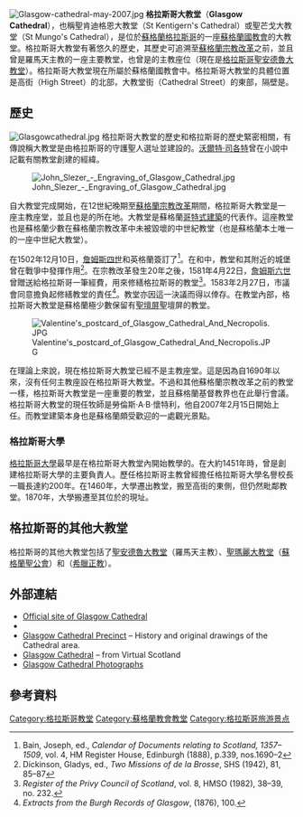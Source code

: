 [[Image:Glasgow-cathedral-may-2007.jpg|thumb]]
'''格拉斯哥大教堂'''（'''Glasgow Cathedral'''），也稱聖肯迪格恩大教堂（St Kentigern's Cathedral）或聖芒戈大教堂（St Mungo's Cathedral），是位於[[蘇格蘭|蘇格蘭]][[格拉斯哥|格拉斯哥]]的一座[[蘇格蘭國教會|蘇格蘭國教會]]的大教堂。格拉斯哥大教堂有著悠久的歷史，其歷史可追溯至[[蘇格蘭宗教改革|蘇格蘭宗教改革]]之前，並且曾是羅馬天主教{{link-en|格拉斯哥大主教區|Archdiocese of Glasgow}}的一座主要教堂，也曾是{{link-en|格拉斯哥大主教|Archbishop of Glasgow}}的主教座位（現在是[[聖安德魯大教堂_(格拉斯哥)|格拉斯哥聖安德魯大教堂]]）。格拉斯哥大教堂現在所屬於蘇格蘭國教會中{{link-en|格拉斯哥教務評議會|Presbytery of Glasgow}}。格拉斯哥大教堂的具體位置是高街（High Street）的北部，大教堂街（Cathedral Street）的東部，隔壁是{{link-en|格拉斯哥皇家醫院|Glasgow Royal Infirmary}}。

==歷史==
[[Image:Glasgowcathedral.jpg|thumb]]
格拉斯哥大教堂的歷史和格拉斯哥的歷史緊密相關，有傳說稱大教堂是由格拉斯哥的守護聖人{{link-en|聖芒戈|Saint Mungo}}選址並建設的。[[沃爾特·司各特|沃爾特·司各特]]曾在小說{{link-en|羅布·羅伊 (小說)|Rob Roy (novel)|羅布·羅伊}}中記載有關教堂創建的經緯。

[[File:John_Slezer_-_Engraving_of_Glasgow_Cathedral.jpg|thumb]]

自大教堂完成開始，在12世紀晚期至[[蘇格蘭宗教改革|蘇格蘭宗教改革]]期間，格拉斯哥大教堂是一座主教座堂，並且也是{{link-en|格拉斯哥大主教|Archbishop of Glasgow}}的所在地。大教堂是蘇格蘭[[哥特式建築|哥特式建築]]的代表作。這座教堂也是蘇格蘭少數在蘇格蘭宗教改革中未被毀壞的中世紀教堂（也是蘇格蘭本土唯一的一座中世紀大教堂）。

在1502年12月10日，[[詹姆斯四世_(蘇格蘭)|詹姆斯四世]]和英格蘭簽訂了{{link-en|永久和平條約|Treaty of Perpetual Peace}}<ref>Bain, Joseph, ed., ''Calendar of Documents relating to Scotland, 1357–1509'', vol. 4, HM Register House, Edinburgh (1888), p.339, nos.1690–2</ref>。在{{link-en|1544年格拉斯哥戰役|Battle of Glasgow (1544)}}和{{link-en|1560年格拉斯哥戰役|Battle of Glasgow (1560)}}中，教堂和其附近的城堡曾在戰爭中發揮作用<ref>Dickinson, Gladys, ed., ''Two Missions of de la Brosse'', SHS (1942), 81, 85–87</ref>。在宗教改革發生20年之後，1581年4月22日，[[詹姆斯一世_(英格蘭)|詹姆斯六世]]曾贈送給格拉斯哥一筆經費，用來修繕格拉斯哥的教堂<ref>''Register of the Privy Council of Scotland'', vol. 8, HMSO (1982), 38–39, no. 232.</ref>。1583年2月27日，市議會同意擔負起修繕教堂的責任<ref>''Extracts from the Burgh Records of Glasgow'', (1876), 100.</ref>。教堂亦因這一決議而得以倖存。在教堂內部，格拉斯哥大教堂是蘇格蘭極少數保留有[[聖壇屏|聖壇屏]]聖壇屏的教堂。

[[File:Valentine's_postcard_of_Glasgow_Cathedral_And_Necropolis.JPG|thumb]]

在理論上來說，現在格拉斯哥大教堂已經不是主教座堂。這是因為自1690年以來，沒有任何主教座設在格拉斯哥大教堂。不過和其他蘇格蘭宗教改革之前的教堂一樣，格拉斯哥大教堂是一座重要的教堂，並且蘇格蘭基督教界也在此舉行會議。格拉斯哥大教堂的現任牧師是勞倫斯·A·B·懷特利，他自2007年2月15日開始上任。而教堂建築本身也是蘇格蘭頗受歡迎的一處觀光景點。

===格拉斯哥大學===
{{main|格拉斯哥大學}}
[[格拉斯哥大學|格拉斯哥大學]]最早是在格拉斯哥大教堂內開始教學的。在大約1451年時，{{link-en|格拉斯哥主教|Bishop of Glasgow}}{{link-en|威廉·特恩布爾|William Turnbull (bishop)}}曾是創建格拉斯哥大學的主要負責人。歷任格拉斯哥主教曾經擔任格拉斯哥大學名譽校長一職長達約200年。在1460年，大學遷出教堂，搬至高街的東側，但仍然毗鄰教堂。1870年，大學搬遷至其位於{{link-en|黑爾希德|Hillhead}}的現址。

==格拉斯哥的其他大教堂==
格拉斯哥的其他大教堂包括了[[聖安德魯大教堂_(格拉斯哥)|聖安德魯大教堂]]（羅馬天主教）、[[聖瑪麗大教堂|聖瑪麗大教堂]]（[[蘇格蘭聖公會|蘇格蘭聖公會]]）和{{link-en|聖路加大教堂|St Luke's Orthodox Cathedral, Glasgow}}（[[正教會|希臘正教]]）。

==外部連結==
{{commons|Category:Glasgow Cathedral}}
*[http://www.glasgowcathedral.org.uk/ Official site of Glasgow Cathedral] {{Wayback|url=http://www.glasgowcathedral.org.uk/ |date=20200304191051 }}
*{{historic-scotland-link|140}}
*[http://www.scotcities.com/townhead.htm Glasgow Cathedral Precinct] {{Wayback|url=http://www.scotcities.com/townhead.htm |date=20170628041257 }} –  History and original drawings of the Cathedral area.
*[https://web.archive.org/web/20091013194244/http://www.virtualscotland.co.uk/regions/Glasgow/GlasgowCathedral.htm Glasgow Cathedral] – from Virtual Scotland
*[https://web.archive.org/web/20070927001519/http://www.inglasgow.com/inglaig/gallery.asp?categoryid=126 Glasgow Cathedral Photographs]

==參考資料==
{{reflist}}

{{coord|55|51|46.7|N|4|14|4.0|W|type:landmark|display=title}}

{{Authority control}}

[[Category:格拉斯哥教堂|Category:格拉斯哥教堂]]
[[Category:蘇格蘭教會教堂|Category:蘇格蘭教會教堂]]
[[Category:格拉斯哥旅游景点|Category:格拉斯哥旅游景点]]
